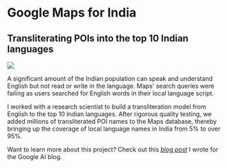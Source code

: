 
# **Google Maps for India**

## Transliterating POIs into the top 10 Indian languages 

<div
  className="w-full flex justify-center items-center relative"
  style={{ background: "#000000" }}
>
  <Image
    src="/images/resume/maps-search-failure.png"
    layout="intrinsic"
    width={1240}
    height={760}
  />
</div>

A significant amount of the Indian population can speak and understand English but not read or write in the language. 
Maps' search queries were failing as users searched for English words in their local language script. 

I worked with a research scientist to build a transliteration model from English to the top 10 Indian languages.
After rigorous quality testing, we added millions of transliterated POI names to the Maps database, thereby bringing up
the coverage of local language names in India from 5% to over 95%.

Want to learn more about this project? Check out this *[blog post](https://blog.google/intl/en-in/company-news/inside-google/improving-indian-language/)* I wrote for the Google AI blog. 